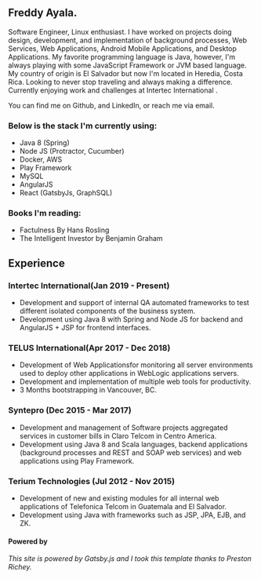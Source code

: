 
<div class="blog-section">

## Freddy Ayala.

Software Engineer, Linux enthusiast. I have worked on projects doing design, development, and implementation of background processes, Web Services, Web Applications, Android Mobile Applications, and Desktop Applications.
My favorite programming language is Java, however, I'm always playing with some JavaScript Framework or JVM based language.
My country of origin is El Salvador but now I'm located in Heredia, Costa Rica. Looking to never stop traveling and always making a difference.
 Currently enjoying work and challenges at <XA href="https://www.intertecintl.com/">Intertec International</XA> .

You can find me on  <XA href="https://github.com/GelukkigTurtle">Github</XA>, and <XA href="https://www.linkedin.com/in/freddy-ayala/">LinkedIn</XA>, or reach me via <XA href="mailto:fredd.seb8@gmail.com">email</XA>.

</div>

<div class="blog-section">

### Below is the stack I'm currently using:
- Java 8 (Spring)
- Node JS  (Protractor, Cucumber)
- Docker, AWS
- Play Framework
- MySQL
- AngularJS 
- React (GatsbyJs, GraphSQL)

### Books I'm reading:
- Factulness By Hans Rosling
- The Intelligent Investor by Benjamin Graham

</div>

<div class="blog-section">

## Experience

### Intertec International(Jan 2019 - Present)
 - Development and support of internal QA automated frameworks to test different isolated components of the business system.
 - Development using Java 8 with Spring and Node JS for backend and AngularJS + JSP for frontend interfaces.

### TELUS International(Apr 2017 - Dec 2018)
 - Development of Web Applicationsfor monitoring all server environments used to deploy other applications in WebLogic applications servers.
 - Development and implementation of multiple web tools for productivity.
 - 3 Months bootstrapping in Vancouver, BC.

### Syntepro (Dec 2015 - Mar 2017)
 - Development and management of Software projects aggregated services in customer bills in Claro Telcom in Centro America.
 - Development using Java 8 and Scala languages, backend applications (background processes and REST and SOAP web services) and web applications using Play Framework.

### Terium Technologies (Jul 2012 - Nov 2015)
 - Development of new and existing modules for all internal web applications of Telefonica Telcom in Guatemala and El Salvador.
 - Development using Java with frameworks such as JSP, JPA, EJB, and ZK.

</div>

<div class="blog-section">

#### Powered by

_This site is powered by <XA href="https://www.gatsbyjs.org/">Gatsby.js</XA> and I took this template thanks to  <XA href="https://github.com/prichey/prestonrichey.com">Preston Richey</XA>._
</div>
